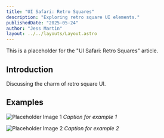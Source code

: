 ```yaml
---
title: "UI Safari: Retro Squares"
description: "Exploring retro square UI elements."
publishedDate: "2025-05-24"
author: "Jess Martin"
layout: ../../layouts/Layout.astro
---
```



<ArticleHeader
  title={frontmatter.title}
  author={frontmatter.author}
  publishedDate={frontmatter.publishedDate}
/>

<article class="prose">

This is a placeholder for the "UI Safari: Retro Squares" article.

## Introduction

Discussing the charm of retro square UI.

## Examples

![Placeholder Image 1](https://via.placeholder.com/400x300.png?text=Retro+Square+Example+1)
_Caption for example 1_

![Placeholder Image 2](https://via.placeholder.com/400x300.png?text=Retro+Square+Example+2)
_Caption for example 2_

</article>
